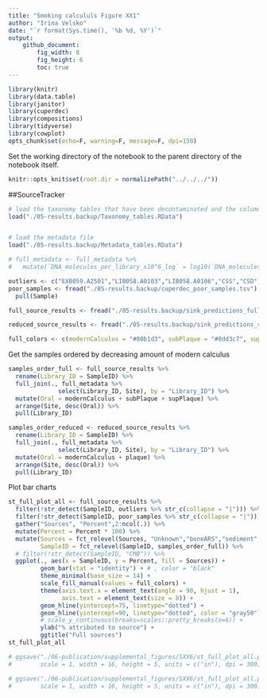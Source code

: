 ```yaml
---
title: "Smoking calcululs Figure XX1"
author: "Irina Velsko"
date: "`r format(Sys.time(), '%b %d, %Y')`"
output:
    github_document:
        fig_width: 8
        fig_height: 6
        toc: true
---
```



```r
library(knitr)
library(data.table)
library(janitor)
library(cuperdec)
library(compositions)
library(tidyverse)
library(cowplot)
opts_chunk$set(echo=F, warning=F, message=F, dpi=150)
```

Set the working directory of the notebook to the parent directory of the 
notebook itself.  

```r
knitr::opts_knit$set(root.dir = normalizePath("../../../"))
```

##SourceTracker

```r

# load the taxonomy tables that have been decontaminated and the column headers are cleaned up
load("./05-results.backup/Taxonomy_tables.RData")


# load the metadata file
load("./05-results.backup/Metadata_tables.RData")

# full_metadata <- full_metadata %>%
#   mutate(`DNA_molecules_per_library_x10^6_log` = log10(`DNA_molecules_per_library_x10^6`))

outliers <- c("EXB059.A2501","LIB058.A0103","LIB058.A0106","CSS","CSD")
poor_samples <- fread("./05-results.backup/cuperdec_poor_samples.tsv") %>%
  pull(Sample)

```

```r
full_source_results <- fread("./05-results.backup/sink_predictions_full_sources_rarefied_51500.tsv")

reduced_source_results <- fread("./05-results.backup/sink_predictions_reduced_sources_rarefied_51500.tsv")

```

```r
full_colors <- c(modernCalculus = "#80b1d3", subPlaque = "#8dd3c7", supPlaque = "#b3de69", urbanGut = "#fccde5",  ruralGut = "#fb8072", skin = "#ffffb3", sediment = "#bebada", boneARS = "#fdb462", Unknown = "#d9d9d9")
```


Get the samples ordered by decreasing amount of modern calculus
```r
samples_order_full <- full_source_results %>%
  rename(Library_ID = SampleID) %>%
  full_join(., full_metadata %>%
              select(Library_ID, Site), by = "Library_ID") %>%
  mutate(Oral = modernCalculus + subPlaque + supPlaque) %>%
  arrange(Site, desc(Oral)) %>%
  pull(Library_ID)

samples_order_reduced <- reduced_source_results %>%
  rename(Library_ID = SampleID) %>%
  full_join(., full_metadata %>%
              select(Library_ID, Site), by = "Library_ID") %>%
  mutate(Oral = modernCalculus + plaque) %>%
  arrange(Site, desc(Oral)) %>%
  pull(Library_ID)

```


Plot bar charts
```r

st_full_plot_all <- full_source_results %>%
  filter(!str_detect(SampleID, outliers %>% str_c(collapse = "|"))) %>%
  filter(!str_detect(SampleID, poor_samples %>% str_c(collapse = "|"))) %>%
  gather("Sources", "Percent",2:ncol(.)) %>%
  mutate(Percent = Percent * 100) %>%
  mutate(Sources = fct_relevel(Sources, "Unknown","boneARS","sediment","skin","urbanGut","ruralGut","subPlaque","supPlaque","modernCalculus"),
         SampleID = fct_relevel(SampleID, samples_order_full)) %>%
  # filter(!str_detect(SampleID, "CMB")) %>%
  ggplot(., aes(x = SampleID, y = Percent, fill = Sources)) +
         geom_bar(stat = "identity") + # , color = "black"
         theme_minimal(base_size = 14) +
         scale_fill_manual(values = full_colors) +
         theme(axis.text.x = element_text(angle = 90, hjust = 1),
               axis.text = element_text(size = 8)) +
         geom_hline(yintercept=75, linetype="dotted") +
         geom_hline(yintercept=90, linetype="dotted", color = "gray50") +
         # scale_y_continuous(breaks=scales::pretty_breaks(n=6)) +
         ylab("% attributed to source") +
         ggtitle("Full sources")
st_full_plot_all

# ggsave("./06-publication/supplemental_figures/SXX6/st_full_plot_all.pdf", plot = st_full_plot_all, device = "pdf",
#        scale = 1, width = 16, height = 5, units = c("in"), dpi = 300)

# ggsave("./06-publication/supplemental_figures/SXX6/st_full_plot_all.png", plot = st_full_plot_all, device = "png",
#        scale = 1, width = 16, height = 5, units = c("in"), dpi = 300)

```


